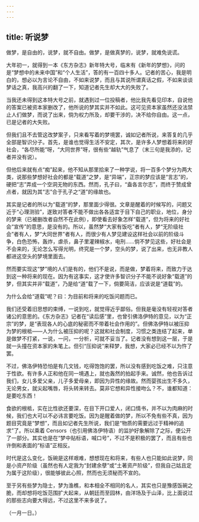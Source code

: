 ```yaml
---
---
---
```

title: 听说梦
---



做梦，是自由的，说梦，就不自由。做梦，是做真梦的，说梦，就难免说谎。

大年初一，就得到一本《东方杂志》新年特大号，临末有《新年的梦想》，问的是“梦想中的未来中国”和“个人生活”，答的有一百四十多人。记者的苦心，我是明白的，想必以为言论不自由，不如来说梦，而且与其说所谓真话之假，不如来谈谈梦话之真，我高兴的翻了一下，知道记者先生却大大的失败了。

当我还未得到这本特大号之前，就遇到过一位投稿者，他比我先看见印本，自说他的答案已被资本家删改了，他所说的梦其实并不如此。这可见资本家虽然还没法禁止人们做梦，而说了出来，倘为权力所及，却要干涉的，决不给你自由。这一点，已是记者的大失败。

但我们且不去管这改梦案子，只来看写着的梦境罢，诚如记者所说，来答复的几乎全部是智识分子。首先，是谁也觉得生活不安定，其次，是许多人梦想着将来的好社会，“各尽所能”呀，“大同世界”呀，很有些“越轨”气息了（末三句是我添的，记者并没有说）。

但他后来就有点“痴”起来，他不知从那里拾来了一种学说，将一百多个梦分为两大类，说那些梦想好社会的都是“载道”之梦，是“异端”，正宗的梦应该是“言志”的，硬把“志”弄成一个空洞无物的东西。然而，孔子曰，“盍各言尔志”，而终于赞成曾点者，就因为其“志”合于孔子之“道”的缘故也。

其实是记者的所以为“载道”的梦，那里面少得很。文章是醒着的时候写的，问题又近于“心理测验”，遂致对答者不能不做出各各适宜于目下自己的职业，地位，身分的梦来（已被删改者自然不在此例），即使看去好象怎样“载道”，但为将来的好社会“宣传”的意思，是没有的。所以，虽然梦“大家有饭吃”者有人，梦“无阶级社会”者有人，梦“大同世界”者有人，而很少有人梦见建设这样社会以前的阶级斗争，白色恐怖，轰炸，虐杀，鼻子里灌辣椒水，电刑……倘不梦见这些，好社会是不会来的，无论怎么写得光明，终究是一个梦，空头的梦，说了出来，也无非教人都进这空头的梦境里面去。

然而要实现这“梦”境的人们是有的，他们不是说，而是做，梦着将来，而致力于达到这一种将来的现在。因为有这事实，这才使许多智识分子不能不说好象“载道”的梦，但其实并非“载道”，乃是给“道”载了一下，倘要简洁，应该说是“道载”的。

为什么会给“道载”呢？曰：为目前和将来的吃饭问题而已。

我们还受着旧思想的束缚，一说到吃，就觉得近乎鄙俗。但我是毫没有轻视对答者诸公的意思的。《东方杂志》记者在“读后感”里，也曾引佛洛伊特的意见，以为“正宗”的梦，是“表现各人的心底的秘密而不带着社会作用的”。但佛洛伊特以被压抑为梦的根柢——人为什么被压抑的呢？这就和社会制度，习惯之类连结了起来，单是做梦不打紧，一说，一问，一分析，可就不妥当了。记者没有想到这一层，于是就一头撞在资本家的朱笔上。但引“压抑说”来释梦，我想，大家必已经不以为忤了罢。

不过，佛洛伊特恐怕是有几文钱，吃得饱饱的罢，所以没有感到吃饭之难，只注意于性欲。有许多人正和他在同一境遇上，就也轰然的拍起手来。诚然，他也告诉过我们，女儿多爱父亲，儿子多爱母亲，即因为异性的缘故。然而婴孩出生不多久，无论男女，就尖起嘴唇，将头转来转去。莫非它想和异性接吻么？不，谁都知道：是要吃东西！

食欲的根柢，实在比性欲还要深，在目下开口爱人，闭口情书，并不以为肉麻的时候，我们也大可以不必讳言要吃饭。因为是醒着做的梦，所以不免有些不真，因为题目究竟是“梦想”，而且如记者先生所说，我们是“物质的需要远过于精神的追求”了。所以乘着 Censors（也引用佛洛伊特语）的监护好象解除了之际，便公开了一部分。其实也是在“梦中贴标语，喊口号”，不过不是积极的罢了，而且有些也许倒和表面的“标语”正相反。

时代是这么变化，饭碗是这样艰难，想想现在和将来，有些人也只能如此说梦，同是小资产阶级（虽然也有人定我为“封建余孽”或“土著资产阶级”，但我自己姑且定为属于这阶级），很能够彼此心照，然而也无须秘而不宣的。

至于另有些梦为隐士，梦为渔樵，和本相全不相同的名人，其实也只是豫感饭碗之脆，而却想将吃饭范围扩大起来，从朝廷而至园林，由洋场及于山泽，比上面说过的那些志向要大得远，不过这里不来多说了。

（一月一日。）